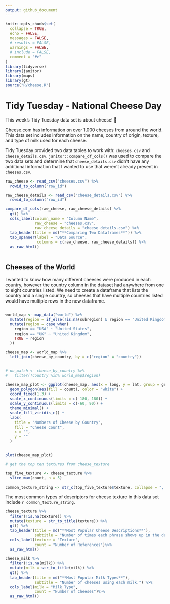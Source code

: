 ```yaml
---
output: github_document
---
```


<!-- README.md is generated from README.Rmd. Please edit that file -->

```r
knitr::opts_chunk$set(
  collapse = TRUE,
  echo = FALSE,
  messages = FALSE,
  # results = FALSE,
  warnings = FALSE,
  # include = FALSE,
  comment = "#>"
)
library(tidyverse)
library(janitor)
library(maps)
library(gt)
source("R/cheese.R")
```

# Tidy Tuesday - National Cheese Day

<!-- badges: start -->
<!-- badges: end -->

This week's Tidy Tuesday data set is about cheese! 🧀

Cheese.com has information on over 1,000 cheeses from around the world. This data set includes information on the name, country of origin, texture, and type of milk used for each cheese.

Tidy Tuesday provided two data tables to work with: `cheeses.csv` and `cheese_details.csv`. `janitor::compare_df_cols()` was used to compare the two data sets and determine that `cheese_details.csv` didn't have any additional information that I wanted to use that weren't already present in `cheeses.csv`.

```r
raw_cheese <- read_csv("cheeses.csv") %>%
  rowid_to_column("row_id")

raw_cheese_details <- read_csv("cheese_details.csv") %>%
  rowid_to_column("row_id")


```

```r
compare_df_cols(raw_cheese, raw_cheese_details) %>%
  gt() %>% 
  cols_label(column_name = "Column Name",
             raw_cheese = "cheeses.csv",
             raw_cheese_details = "cheese_details.csv") %>% 
  tab_header(title = md("**Comparing Two Dataframes**")) %>% 
  tab_spanner(label = "Data Source", 
              columns = c(raw_cheese, raw_cheese_details)) %>% 
  as_raw_html()



```


## Cheeses of the World

I wanted to know how many different cheeses were produced in each country, however the country column in the dataset had anywhere from one to eight countries listed. We need to create a dataframe that lists the country and a single country, so cheeses that have multiple countries listed would have multiple rows in the new dataframe. 

```r

```


```r

world_map <- map_data("world") %>%
  mutate(region = if_else(!is.na(subregion) & region == "United Kingdom", subregion, region)) %>%
  mutate(region = case_when(
    region == "USA" ~ "United States",
    region == "UK" ~ "United Kingdom",
    TRUE ~ region
  ))

cheese_map <- world_map %>%
  left_join(cheese_by_country, by = c("region" = "country")) 


# no_match <- cheese_by_country %>%
#   filter(!country %in% world_map$region)

cheese_map_plot <- ggplot(cheese_map, aes(x = long, y = lat, group = group)) +
  geom_polygon(aes(fill = count), color = "white") +
  coord_fixed(1.3) +
  scale_x_continuous(limits = c(-180, 180)) +
  scale_y_continuous(limits = c(-60, 90)) +
  theme_minimal() +
  scale_fill_viridis_c() +
  labs(
    title = "Numbers of Cheese by Country",
    fill = "Cheese Count",
    x = "",
    y = ""
  )


plot(cheese_map_plot)


```



```r
# get the top ten textures from cheese_texture

top_five_texture <- cheese_texture %>% 
  slice_max(count, n = 5) 

common_texture_string <- str_c(top_five_texture$texture, collapse = ", ")
```

The most common types of descriptors for cheese texture in this data set include `r common_texture_string`. 

```r

cheese_texture %>%
  filter(!is.na(texture)) %>%
  mutate(texture = str_to_title(texture)) %>%
  gt() %>% 
  tab_header(title = md("**Most Popular Cheese Descriptions**"),
             subtitle = "Number of times each phrase shows up in the data set") %>% 
  cols_label(texture = "Texture", 
             count = "Number of References")%>% 
  as_raw_html()

```

```r

cheese_milk %>%
  filter(!is.na(milk)) %>% 
  mutate(milk = str_to_title(milk)) %>%
  gt() %>% 
  tab_header(title = md("**Most Popular Milk Types**"),
             subtitle = "Number of cheeses using each milk.") %>% 
  cols_label(milk = "Milk Type", 
             count = "Number of Cheeses")%>% 
  as_raw_html()


```


